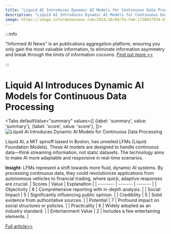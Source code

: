 ```yaml
---
title: "Liquid AI Introduces Dynamic AI Models for Continuous Data Processing"
description: "Liquid AI Introduces Dynamic AI Models for Continuous Data Processing"
image: https://image.informedainews.com/2024/10/04/Te-Ywm-1728037934-0.jpg
---
```



:::info

"Informed AI News" is an publications aggregation platform, ensuring you only gain the most valuable information, to eliminate information asymmetry and break through the limits of information cocoons.  [Find out more >>](/)

:::

# Liquid AI Introduces Dynamic AI Models for Continuous Data Processing


<Tabs
	defaultValue="summary"
	values={[
	{label: 'summary', value: 'summary'},
	{label: 'score', value: 'score'},
]}>
<TabItem value="summary">
<img
  src="https://image.informedainews.com/2024/10/04/Te-Ywm-1728037934-0.jpg"
  alt="Liquid AI Introduces Dynamic AI Models for Continuous Data Processing"
/>



Liquid AI, a MIT spinoff based in Boston, has unveiled LFMs (Liquid Foundation Models). These AI models are designed to handle continuous data—think streaming information, not static datasets. The technology aims to make AI more adaptable and responsive in real-time scenarios.

**Insight:**
LFMs represent a shift towards more fluid, dynamic AI systems. By processing continuous data, they could revolutionize applications from autonomous vehicles to financial trading, where quick, adaptive responses are crucial.
</TabItem>
<TabItem value="score">
	| Scores     | Value   | Explanation |
	| -------- | ------- | ------- |
	| Objectivity  | 6    | Comprehensive reporting with in-depth analysis.    |
	| Social Impact | 5     | Significantly influencing public opinion.    |
	| Credibility    | 5    | Solid evidence from authoritative sources.    |
	| Potential    | 7    | Profound impact on social structures or policies.    |
	| Practicality    | 6    | Widely adopted as an industry standard.    |
	| Entertainment Value    | 2    | Includes a few entertaining elements.    |
</TabItem>
</Tabs>

[Full article>>](https://xiaohu.ai/p/14296)

